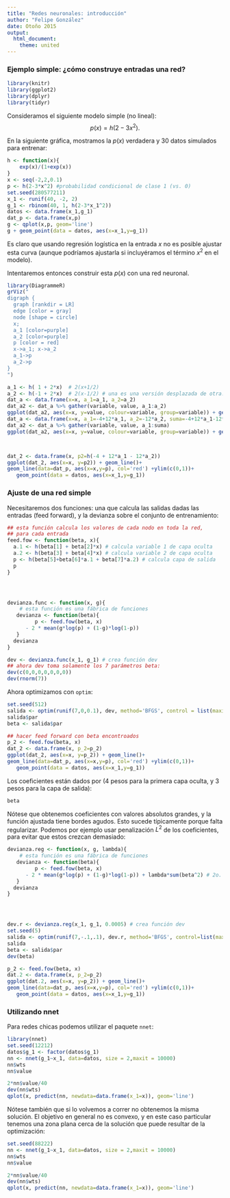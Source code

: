 ```yaml
---
title: "Redes neuronales: introducción"
author: "Felipe González"
date: Otoño 2015
output: 
  html_document: 
    theme: united
---
```


### Ejemplo simple: ¿cómo construye entradas una red?

```r
library(knitr)
library(ggplot2)
library(dplyr)
library(tidyr)
```

Consideramos el siguiente modelo simple (no lineal):
$$p(x) = h(2-3x^2).$$

En la siguiente gráfica, mostramos la $p(x)$ verdadera y 30 datos simulados para entrenar:


```r
h <- function(x){
    exp(x)/(1+exp(x))
}
x <- seq(-2,2,0.1)
p <- h(2-3*x^2) #probabilidad condicional de clase 1 (vs. 0)
set.seed(280577211)
x_1 <- runif(40, -2, 2)
g_1 <- rbinom(40, 1, h(2-3*x_1^2))
datos <- data.frame(x_1,g_1)
dat_p <- data.frame(x,p)
g <- qplot(x,p, geom='line')
g + geom_point(data = datos, aes(x=x_1,y=g_1))
```

Es claro que usando regresión logística en la entrada $x$ no es posible ajustar esta curva (aunque podríamos ajustarla si incluyéramos el término $x^2$ en el modelo).

Intentaremos entonces construir esta $p(x)$ con una red neuronal.

```r
library(DiagrammeR)
grViz("
digraph {
  graph [rankdir = LR]
  edge [color = gray]
  node [shape = circle]
  x; 
  a_1 [color=purple]
  a_2 [color=purple]
  p [color = red]
  x->a_1; x->a_2              
  a_1->p 
  a_2->p 
}
")
```


```r
a_1 <- h( 1 + 2*x)  # 2(x+1/2)
a_2 <- h(-1 + 2*x)  # 2(x-1/2) # una es una versión desplazada de otra.
dat_a <- data.frame(x=x, a_1=a_1, a_2=a_2)
dat_a2 <- dat_a %>% gather(variable, value, a_1:a_2)
ggplot(dat_a2, aes(x=x, y=value, colour=variable, group=variable)) + geom_line()
dat_a <- data.frame(x=x, a_1=-4+12*a_1, a_2=-12*a_2, suma=-4+12*a_1-12*a_2)
dat_a2 <- dat_a %>% gather(variable, value, a_1:suma)
ggplot(dat_a2, aes(x=x, y=value, colour=variable, group=variable)) + geom_line()



dat_2 <- data.frame(x, p2=h(-4 + 12*a_1 - 12*a_2))
ggplot(dat_2, aes(x=x, y=p2)) + geom_line()+
geom_line(data=dat_p, aes(x=x,y=p), col='red') +ylim(c(0,1))+
   geom_point(data = datos, aes(x=x_1,y=g_1))

```


### Ajuste de una red simple

Necesitaremos dos funciones: una que calcula las salidas dadas las entradas (feed forward), y la devianza sobre el conjunto de entrenamiento:

```r
## esta función calcula los valores de cada nodo en toda la red,
## para cada entrada
feed.fow <- function(beta, x){
  a.1 <- h(beta[1] + beta[2]*x) # calcula variable 1 de capa oculta
  a.2 <- h(beta[3] + beta[4]*x) # calcula variable 2 de capa oculta
  p <- h(beta[5]+beta[6]*a.1 + beta[7]*a.2) # calcula capa de salida
  p
}




devianza.func <- function(x, g){
    # esta función es una fábrica de funciones
   devianza <- function(beta){
         p <- feed.fow(beta, x)
      - 2 * mean(g*log(p) + (1-g)*log(1-p))
   }
  devianza
}
```

```r
dev <- devianza.func(x_1, g_1) # crea función dev
## ahora dev toma solamente los 7 parámetros beta:
dev(c(0,0,0,0,0,0,0))
dev(rnorm(7))
```


Ahora optimizamos con `optim`:

```r
set.seed(512)
salida <- optim(runif(7,0,0.1), dev, method='BFGS', control = list(maxit=10000)) # inicializar al azar punto inicial
salida$par
beta <- salida$par

## hacer feed forward con beta encontroados
p_2 <- feed.fow(beta, x)
dat_2 <- data.frame(x, p_2=p_2)
ggplot(dat_2, aes(x=x, y=p_2)) + geom_line()+
geom_line(data=dat_p, aes(x=x,y=p), col='red') +ylim(c(0,1))+
   geom_point(data = datos, aes(x=x_1,y=g_1))
```

Los coeficientes están dados por (4 pesos para la primera capa oculta, y 3 pesos para la capa de salida):
```r
beta
```

Nótese que obtenemos coeficientes con valores absolutos grandes, y la función ajustada tiene bordes agudos. Esto sucede típicamente porque falta regularizar. Podemos por ejemplo usar penalización $L^2$ de los coeficientes, para evitar que estos crezcan demasiado:


```r
devianza.reg <- function(x, g, lambda){
    # esta función es una fábrica de funciones
   devianza <- function(beta){
         p <- feed.fow(beta, x)
      - 2 * mean(g*log(p) + (1-g)*log(1-p)) + lambda*sum(beta^2) # 2o. término es el de regularización
   }
  devianza
}




dev.r <- devianza.reg(x_1, g_1, 0.0005) # crea función dev
set.seed(5)
salida <- optim(runif(7,-.1,.1), dev.r, method='BFGS', control=list(maxit=100000)) # inicializar al azar punto inicial
salida
beta <- salida$par
dev(beta)
```
```r
p_2 <- feed.fow(beta, x)
dat.2 <- data.frame(x, p_2=p_2)
ggplot(dat.2, aes(x=x, y=p_2)) + geom_line()+
geom_line(data=dat_p, aes(x=x,y=p), col='red') +ylim(c(0,1))+
   geom_point(data = datos, aes(x=x_1,y=g_1))

```

### Utilizando nnet

Para redes chicas podemos utilizar el paquete `nnet`:

```r
library(nnet)
set.seed(12212)
datos$g_1 <- factor(datos$g_1)
nn <- nnet(g_1~x_1, data=datos, size = 2,maxit = 10000)
nn$wts
nn$value

2*nn$value/40
dev(nn$wts)
qplot(x, predict(nn, newdata=data.frame(x_1=x)), geom='line')
```

Nótese también que si lo volvemos a correr no obtenemos la misma solución. El objetivo en general no es convexo, y en este caso particular tenemos una zona plana cerca de la solución que puede resultar de la optimización:

```r
set.seed(88222)
nn <- nnet(g_1~x_1, data=datos, size = 2,maxit = 10000)
nn$wts
nn$value

2*nn$value/40
dev(nn$wts)
qplot(x, predict(nn, newdata=data.frame(x_1=x)), geom='line')
```